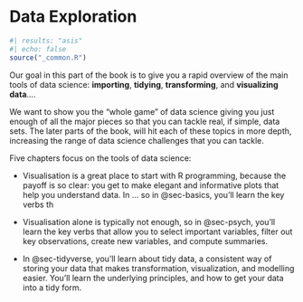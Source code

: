 # Data Exploration {#sec-data-exploration-intro .unnumbered}

```r
#| results: "asis"
#| echo: false
source("_common.R")
```

Our goal in this part of the book is to give you a rapid overview of the main tools of data science: **importing**, **tidying**, **transforming**, and **visualizing data**....

We want to show you the "whole game" of data science giving you just enough of all the major pieces so that you can tackle real, if simple, data sets.
The later parts of the book, will hit each of these topics in more depth, increasing the range of data science challenges that you can tackle.

Five chapters focus on the tools of data science:

-   Visualisation is a great place to start with R programming, because the payoff is so clear: you get to make elegant and informative plots that help you understand data.
    In ...  so in 
@sec-basics, you'll learn the key verbs th

-   Visualisation alone is typically not enough, so in 
@sec-psych, you'll learn the key verbs that allow you to select important variables, filter out key observations, create new variables, and compute summaries.

-   In @sec-tidyverse, you'll learn about tidy data, a consistent way of storing your data that makes transformation, visualization, and modelling easier.
    You'll learn the underlying principles, and how to get your data into a tidy form.

